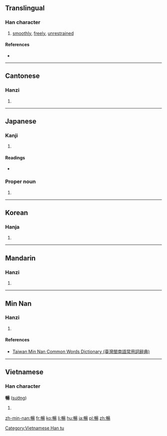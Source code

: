 {{also|畅}}
==Translingual==

===Han character===
{{Han char|rn=72|rad=日|as=10|sn=14|four=5602<sub>7</sub>|canj=中中日一竹 (LLAMH)|ids=⿰[[申]][[昜]]}}

# [[smoothly]], [[freely]], [[unrestrained]]

====References====
* {{Han ref|kx=0498.490|dkj=14095|dj=0867.270|hdz=21529.100|uh=66A2|ud=26274|bh=BA5A|bd=47706}}

----

==Cantonese==

===Hanzi===
{{yue-hanzi|jyut=[[coeng3]]|y=cheung3|sim=畅}}

# {{defn|lang=yue|sort=日10}}

----

==Japanese==

===Kanji===
{{ja-kanji|grade=|rs=日10}}

# {{defn|lang=ja|sort=日10}}

====Readings====
* {{ja-readings|on=[[ちょう]] (chō)|kun=[[のびる]] (nobiru)}}

===Proper noun===
{{ja-pos|proper|とおる}}

# {{given name|male|lang=ja|sort=とおる}}

----

==Korean==

===Hanja===
{{ko-hanja|hangeul=창|eumhun=|rv=chang|mr=ch'ang|y=chang}}

# {{defn|lang=ko|sort=日10}}

----

==Mandarin==

===Hanzi===
{{cmn-hanzi|sim=畅|pin=[[chàng]] ([[chang4]])|wg=ch'ang<sup>4</sup>}}

# {{defn|lang=cmn|sort=日10}}

----

==Min Nan==

===Hanzi===
{{nan-hanzi|tlpa=thiòng (thiong<sup>3</sup>)}}

# {{defn|lang=nan|sort=日10}}

====References====
*[http://twblg.dict.edu.tw/holodict_new/result_detail.jsp?n_no=10568&curpage=1&sample=%E6%9A%A2&radiobutton=1&querytarget=1&limit=20&pagenum=1&rowcount=2 Taiwan Min Nan Common Words Dictionary (臺灣閩南語常用詞辭典)]

----

==Vietnamese==

===Han character===
'''暢''' ([[sướng]])

# {{defn|lang=vi}}

[[Category:Vietnamese Han tu]]

[[zh-min-nan:暢]]
[[fr:暢]]
[[ko:暢]]
[[li:暢]]
[[hu:暢]]
[[ja:暢]]
[[pl:暢]]
[[zh:暢]]